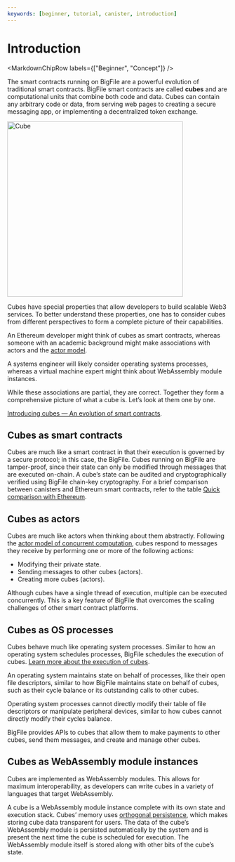 ```yaml
---
keywords: [beginner, tutorial, canister, introduction]
---
```




# Introduction

<MarkdownChipRow labels={["Beginner", "Concept"]} />

The smart contracts running on BigFile are a powerful evolution of traditional smart contracts. BigFile smart contracts are called **cubes** and are computational units that combine both code and data. Cubes can contain any arbitrary code or data, from serving web pages to creating a secure messaging app, or implementing a decentralized token exchange.

<div class="text--center">
<img src="/img/docs/canister.png" alt="Cube" width="400"/>
</div>

Cubes have special properties that allow developers to build scalable Web3 services. To better understand these properties, one has to consider cubes from different perspectives to form a complete picture of their capabilities.

An Ethereum developer might think of cubes as smart contracts, whereas someone with an academic background might make associations with actors and the [actor model](https://en.wikipedia.org/wiki/Actor_model).

A systems engineer will likely consider operating systems processes, whereas a virtual machine expert might think about WebAssembly module instances.

While these associations are partial, they are correct. Together they form a comprehensive picture of what a cube is. Let’s look at them one by one.

[Introducing cubes — An evolution of smart contracts](https://www.youtube.com/).

## Cubes as smart contracts

Cubes are much like a smart contract in that their execution is governed by a secure protocol; in this case, the BigFile. Cubes running on BigFile are tamper-proof, since their state can only be modified through messages that are executed on-chain. A cube’s state can be audited and cryptographically verified using BigFile chain-key cryptography.
For a brief comparison between canisters and Ethereum smart contracts, refer to the table [Quick comparison with Ethereum](/docs/developer-docs/getting-started/overview-of-bigfile.mdx#quick-comparison-with-ethereum).

## Cubes as actors

Cubes are much like actors when thinking about them abstractly. Following the [actor model of concurrent computation](https://en.wikipedia.org/wiki/Actor_model), cubes respond to messages they receive by performing one or more of the following actions:
- Modifying their private state.
- Sending messages to other cubes (actors).
- Creating more cubes (actors).

Although cubes have a single thread of execution, multiple can be executed concurrently. This is a key feature of BigFile that overcomes the scaling challenges of other smart contract platforms.

## Cubes as OS processes

Cubes behave much like operating system processes. Similar to how an operating system schedules processes, BigFile schedules the execution of cubes. [Learn more about the execution of cubes](https://thebigfile.com/how-it-works).

An operating system maintains state on behalf of processes, like their open file descriptors, similar to how BigFile maintains state on behalf of cubes, such as their cycle balance or its outstanding calls to other cubes.

Operating system processes cannot directly modify their table of file descriptors or manipulate peripheral devices, similar to how cubes cannot directly modify their <GlossaryTooltip>cycles</GlossaryTooltip> balance.

BigFile provides APIs to cubes that allow them to make payments to other cubes, send them messages, and create and manage other cubes.

## Cubes as WebAssembly module instances

Cubes are implemented as WebAssembly modules. This allows for maximum interoperability, as developers can write cubes in a variety of languages that target WebAssembly.

A cube is a WebAssembly module instance complete with its own state and execution stack. Cubes’ memory uses [orthogonal persistence](https://medium.com/dfinity/ic-internals-orthogonal-persistence-9e0c094aac1a), which makes storing cube data transparent for users. The data of the cube’s WebAssembly module is persisted automatically by the system and is present the next time the cube is scheduled for execution. The WebAssembly module itself is stored along with other bits of the cube’s state.
